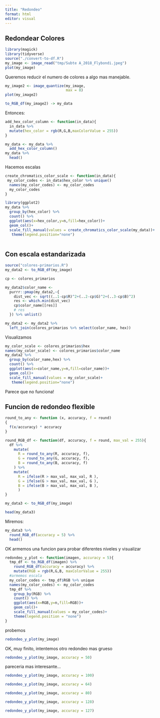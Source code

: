 ```yaml
---
title: "Redondeo"
format: html
editor: visual
---
```


## Redondear Colores

```r
library(magick)
library(tidyverse)
source("./convert-to-df.R")
my_image <- image_read("tmp/Subte A_2018_Flybondi.jpeg")
plot(my_image)
```

Queremos reducir el numero de colores a algo mas manejable.

```r
my_image2 <- image_quantize(my_image,
                            max = 8)
plot(my_image2)
```

```r
to_RGB_df(my_image2) -> my_data
```

Entonces:

```r

add_hex_color_column <- function(in_data){
  in_data %>% 
  mutate(hex_color = rgb(R,G,B,maxColorValue = 255))
}

my_data <- my_data %>% 
  add_hex_color_column()
my_data %>% 
  head()
```

Hacemos escalas

```r

create_chromatics_color_scale <- function(in_data){
 my_color_codes <- in_data$hex_color %>% unique() 
  names(my_color_codes) <- my_color_codes
  my_color_codes
}

library(ggplot2)
my_data %>% 
  group_by(hex_color) %>% 
  count() %>% 
  ggplot(aes(x=hex_color,y=n,fill=hex_color))+
  geom_col()+ 
  scale_fill_manual(values = create_chromatics_color_scale(my_data))+
   theme(legend.position="none")
  
```

## Con escala estandarizada

```r
source("colores-primarios.R")
my_data2 <- to_RGB_df(my_image)

cp <- colores_primarios

my_data2$color_name <- 
  purrr::pmap(my_data2,~{
    dist_vec <- sqrt((..1-cp$R)^2+(..2-cp$G)^2+(..3-cp$B)^2)
    res <- which.min(dist_vec)
    cp$color_name[[res]] 
    # res
  }) %>% unlist()

my_data2 <- my_data2 %>% 
  left_join(colores_primarios %>% select(color_name, hex))


```

Visualizamos

```r
my_color_scale <- colores_primarios$hex
names(my_color_scale) <- colores_primarios$color_name
my_data2 %>% 
  group_by(color_name,hex) %>% 
  count() %>% 
  ggplot(aes(x=color_name,y=n,fill=color_name))+
  geom_col()+
  scale_fill_manual(values = my_color_scale)+
   theme(legend.position="none")
```

Parece que no funciona!

## Funcion de redondeo flexible

```r
round_to_any <- function (x, accuracy, f = round) 
{
  f(x/accuracy) * accuracy
}

round_RGB_df <- function(df, accuracy, f = round, max_val = 255){
  df %>% 
    mutate(
      R = round_to_any(R, accuracy, f),
      G = round_to_any(G, accuracy, f),
      B = round_to_any(B, accuracy, f)
    ) %>% 
    mutate(
      R = ifelse(R > max_val, max_val, R ),
      G = ifelse(G > max_val, max_val, G ),
      B = ifelse(B > max_val, max_val, B ),
      )
}

my_data3 <- to_RGB_df(my_image)

head(my_data3)
```

Miremos:

```r
my_data3 %>% 
  round_RGB_df(accuracy = 5) %>% 
  head()
```

OK armemos una funcion para probar diferentes niveles y visualizar

```r
redondeo_y_plot <- function(imagen, accuracy = 5){
  tmp_df <- to_RGB_df(imagen) %>% 
    round_RGB_df(accuracy = accuracy) %>% 
    mutate(RGB = rgb(R,G,B, maxColorValue = 255))
  #armemos escala
  my_color_codes <- tmp_df$RGB %>% unique
  names(my_color_codes) <- my_color_codes
  tmp_df %>% 
    group_by(RGB) %>% 
    count() %>% 
    ggplot(aes(x=RGB,y=n,fill=RGB))+
    geom_col()+
    scale_fill_manual(values = my_color_codes)+
    theme(legend.position = "none")
}
```

probemos

```r
redondeo_y_plot(my_image)
```

OK, muy finito, intentemos otro redondeo mas grueso

```r
redondeo_y_plot(my_image, accuracy = 50)
```

pareceria mas interesante...

```r
redondeo_y_plot(my_image, accuracy = 100)
```

```r
redondeo_y_plot(my_image, accuracy = 64)
```

```r
redondeo_y_plot(my_image, accuracy = 80)
```

```r
redondeo_y_plot(my_image, accuracy = 128)
```

```r
redondeo_y_plot(my_image, accuracy = 127)
```
